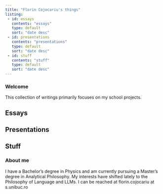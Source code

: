 ```yaml
---
title: "Florin Cojocariu's things"
listing:
 - id: essays
   contents: "essays"
   type: default
   sort: "date desc"
 - id: presentations
   contents: "presentations"
   type: default
   sort: "date desc"
 - id: stuff
   contents: "stuff"
   type: default
   sort: "date desc"
---
```


### Welcome

This collection of writings primarily focuses on my school projects.

## Essays
::: {#essays}
:::

## Presentations
::: {#presentations}
:::

## Stuff
::: {#stuff}
:::

### About me

I have a Bachelor's degree in Physics and am currently pursuing a Master's degree in Analytical Philosophy. My interests have shifted lately to the Philosophy of Language and LLMs. I can be reached at florin.cojocariu at s.unibuc.ro

